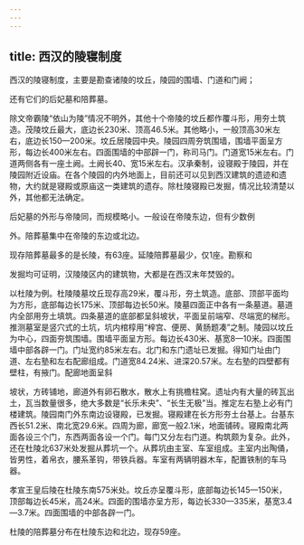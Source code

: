 ```yaml
---
---
---
```

title: 西汉的陵寝制度
---



西汉的陵寝制度，主要是勘查诸陵的坟丘，陵园的围墙、门道和门阙；

还有它们的后妃墓和陪葬墓。

除文帝霸陵“依山为陵”情况不明外，其他十个帝陵的坟丘都作覆斗形，用夯土筑造。茂陵坟丘最大，底边长230米、顶高46.5米。其他略小，一般顶高30米左右，底边长150—200米。坟丘居陵园中央。陵园四周夯筑围墙，围墙平面呈方形，每边长400米左右。四面围墙的中部辟一门，称司马门。门道宽15米左右。门道两侧各有一座土阙。土阙长40、宽15米左右。汉承秦制，设寝殿于陵园，并在陵园附近设庙。在各个陵园的内外地面上，目前还可以见到西汉建筑的遗迹和遗物，大约就是寝殿或原庙这一类建筑的遗存。除杜陵寝殿已发掘，情况比较清楚以外，其他都无法确定。

后妃墓的外形与帝陵同，而规模略小。一般设在帝陵东边，但有少数例

外。陪葬墓集中在帝陵的东边或北边。

现存陪葬墓最多的是长陵，有63座。延陵陪葬墓最少，仅1座。勘察和

发掘均可证明，汉陵陵区内的建筑物，大都是在西汉末年焚毁的。

以杜陵为例。杜陵陵墓坟丘现存高29米，覆斗形，夯土筑造。底部、顶部平面均为方形，底部每边长175米、顶部每边长50米。陵墓四面正中各有一条墓道。墓道内全部用夯土填筑。四条墓道的底部都呈斜坡状，平面呈前端窄、尽端宽的梯形。推测墓室是竖穴式的土坑，坑内棺椁用“梓宫、便房、黄肠题凑”之制。陵园以坟丘为中心，四面夯筑围墙。围墙平面呈方形。每边长430米、基宽8—10米。四面围墙中部各辟一门。门址宽约85米左右。北门和东门遗址已发掘。得知门址由门道、左右塾和左右配廊组成。门道宽84.24米、进深20.57米。左右塾的四壁都有壁柱，有掖门。配廊地面呈斜

坡状，方砖铺地，廊道外有卵石散水，散水上有挑檐柱窝。遗址内有大量的砖瓦出土，瓦当数量很多，绝大多数是“长乐未央”、“长生无极”当。推定左右塾上必有门楼建筑。陵园南门外东南边设寝殿，已发掘。寝殿建在长方形夯土台基上。台基东西长51.2米、南北宽29.6米。四周为廊，廊宽一般2.1米，地面铺砖。寝殿南北两面各设三个门，东西两面各设一个门。每门又分左右门道。构筑颇为复杂。此外，还在杜陵北637米处发掘从葬坑一个。从葬坑由主室、车室组成。主室内出陶俑，皆男性，着帛衣，腰系革钩，带铁兵器。车室有两辆明器木车，配置铁制的车马器。

孝宣王皇后陵在杜陵东南575米处。坟丘亦呈覆斗形，底部每边长145—150米，顶部每边长45米，高24米。四面的围墙亦呈方形，每边长330—335米，基宽3.4—3.7米。四面围墙的中部各辟一门。

杜陵的陪葬墓分布在杜陵东边和北边，现存59座。